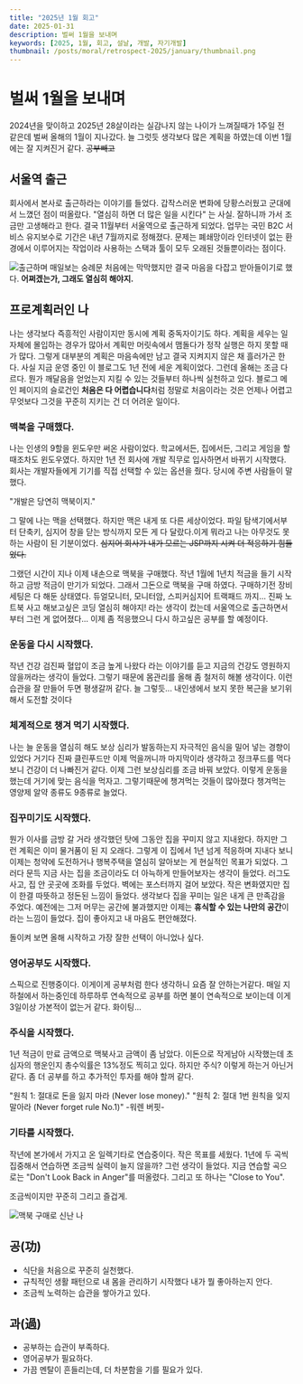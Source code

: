 ```yaml
---
title: "2025년 1월 회고"
date: 2025-01-31
description: 벌써 1월을 보내며
keywords: [2025, 1월, 회고, 설날, 개발, 자기개발]
thumbnail: /posts/moral/retrospect-2025/january/thumbnail.png
---
```


# 벌써 1월을 보내며

2024년을 맞이하고 2025년 28살이라는 실감나지 않는 나이가 느껴질때가 1주일 전 같은데 벌써 올해의 1월이 지나갔다.
늘 그럿듯 생각보다 많은 계획을 하였는데 이번 1월에는 잘 지켜진거 같다. ~~공부빼고~~

## 서울역 출근
회사에서 본사로 출근하라는 이야기를 들었다. 갑작스러운 변화에 당황스러웠고 군대에서 느꼈던 점이 떠올랐다. "열심히 하면 더 많은 일을 시킨다" 는 사실. 잘하니까 가서 조금만 고생해라고 한다.
결국 11월부터 서울역으로 출근하게 되었다. 업무는 국민 B2C 서비스 유지보수로 기간은 내년 7월까지로 정해졌다. 문제는 폐쇄망이라 인터넷이 없는 환경에서 이루어지는 작업이라 사용하는 스택과 툴이 모두 오래된 것들뿐이라는 점이다.

![출근하며 매일보는 숭례문](/posts/moral/retrospect-2025/january/castleGate.png)
처음에는 막막했지만 결국 마음을 다잡고 받아들이기로 했다. **어쩌겠는가, 그래도 열심히 해야지.**

## 프로계획러인 나
나는 생각보다 즉흥적인 사람이지만 동시에 계획 중독자이기도 하다. 계획을 세우는 일 자체에 몰입하는 경우가 많아서 계획만 머릿속에서 맴돌다가 정작 실행은 하지 못할 때가 많다. 그렇게 대부분의 계획은 마음속에만 남고 결국 지켜지지 않은 채 흘러가곤 한다. 사실 지금 운영 중인 이 블로그도 1년 전에 세운 계획이었다. 그런데 올해는 조금 다르다. 뭔가 깨달음을 얻었는지 지킬 수 있는 것들부터 하나씩 실천하고 있다.
블로그 메인 페이지의 슬로건인 **처음은 다 어렵습니다**처럼 정말로 처음이라는 것은 언제나 어렵고 무엇보다 그것을 꾸준히 지키는 건 더 어려운 일이다.


### 맥북을 구매했다.
나는 인생의 9할을 윈도우만 써온 사람이었다. 학교에서든, 집에서든, 그리고 게임을 할 때조차도 윈도우였다.
하지만 1년 전 회사에 개발 직무로 입사하면서 바뀌기 시작했다. 회사는 개발자들에게 기기를 직접 선택할 수 있는 옵션을 줬다. 당시에 주변 사람들이 말했다.

 "개발은 당연히 맥북이지."

그 말에 나는 맥을 선택했다. 하지만 맥은 내게 또 다른 세상이었다.
파일 탐색기에서부터 단축키, 심지어 창을 닫는 방식까지 모든 게 다 달랐다.이게 뭐라고 나는 아무것도 못하는 사람이 된 기분이었다.
~~심지어 회사가 내가 모르는 JSP까지 시켜 더 적응하기 힘들었다.~~

그랬던 시간이 지나 이제 내손으로 맥북을 구매했다. 작년 1월에 1년치 적금을 들기 시작하고 금방 적금이 만기가 되었다. 그래서 그돈으로 맥북을 구매 하였다.
구매하기전 장비 세팅은 다 해둔 상태였다. 듀얼모니터, 모니터암, 스피커심지어 트랙패드 까지...
진짜 노트북 사고 해보고싶은 코딩 열심히 해야지! 라는 생각이 컸는데 서울역으로 출근하면서 부터 그런 게 없어졌다... 이제 좀 적응했으니 다시 하고싶은 공부를 할 예정이다.

### 운동을 다시 시작했다.
작년 건강 검진짜 혈압이 조금 높게 나왔다 라는 이야기를 듣고 지금의 건강도 영원하지 않을꺼라는 생각이 들었다. 그렇기 때문에 몸관리를 올해 좀 철저히 해볼 생각이다.
이런 습관을 잘 만들어 두면 평생갈꺼 같다.
늘 그렇듯... 내인생에서 보지 못한 복근을 보기위해서 도전할 것이다

### 체계적으로 챙겨 먹기 시작했다.
나는 늘 운동을 열심히 해도 보상 심리가 발동하는지 자극적인 음식을 밀어 넣는 경향이 있었다 거기다 진짜 클린푸드만 이제 먹을꺼니까 마지막이라 생각하고 정크푸드를 먹다보니 건강이 더 나빠진거 같다.
이제 그런 보상심리를 조금 바꿔 보았다. 이렇게 운동을 했는데 거기에 맞는 음식을 먹자고. 그렇기때문에 챙겨먹는 것들이 많아졌다 챙겨먹는 영양제 알약 종류도 9종류로 늘었다.

### 집꾸미기도 시작했다.
뭔가 이사를 금방 갈 거라 생각했던 탓에 그동안 집을 꾸미지 않고 지내왔다. 하지만 그런 계획은 이미 물거품이 된 지 오래다. 그렇게 이 집에서 1년 넘게 적응하며 지내다 보니 이제는 청약에 도전하거나 행복주택을 열심히 알아보는 게 현실적인 목표가 되었다.
그러다 문득 지금 사는 집을 조금이라도 더 아늑하게 만들어보자는 생각이 들었다. 러그도 사고, 집 안 곳곳에 조화를 두었다. 벽에는 포스터까지 걸어 보았다. 작은 변화였지만 집이 한결 따뜻하고 정돈된 느낌이 들었다.
생각보다 집을 꾸미는 일은 내게 큰 만족감을 주었다. 예전에는 그저 머무는 공간에 불과했지만 이제는 **휴식할 수 있는 나만의 공간**이라는 느낌이 들었다. 집이 좋아지고 내 마음도 편안해졌다.

돌이켜 보면 올해 시작하고 가장 잘한 선택이 아니었나 싶다.

### 영어공부도 시작했다.
스픽으로 진행중이다. 이게이게 공부처럼 한다 생각하니 요즘 잘 안하는거같다. 매일 지하철에서 하는중인데 하루하루 연속적으로 공부를 하면 불이 연속적으로 보이는데 이게 3일이상 가본적이 없는거 같다.
화이팅...

### 주식을 시작했다.
1년 적금이 만료 금액으로 맥북사고 금액이 좀 남았다. 이돈으로 작게남아 시작했는데 초심자의 행운인지 총수익률은 13%정도 찍히고 있다.
하지만 주식? 이렇게 하는거 아닌거 같다. 좀 더 공부를 하고 추가적인 투자를 해야 할꺼 같다.

"원칙 1: 절대로 돈을 잃지 마라 (Never lose money)."
"원칙 2: 절대 1번 원칙을 잊지 말아라 (Never forget rule No.1)"
-워렌 버핏-

### 기타를 시작했다.

작년에 본가에서 가지고 온 일렉기타로 연습중이다.
작은 목표를 세웠다. 1년에 두 곡씩 집중해서 연습하면 조금씩 실력이 늘지 않을까? 그런 생각이 들었다.
지금 연습할 곡으로는 "Don't Look Back in Anger"를 떠올렸다. 그리고 또 하나는 "Close to You".

조금씩이지만 꾸준히 그리고 즐겁게.

![맥북 구매로 신난 나](/posts/moral/retrospect-2025/january/me.png)

## 공(功)
- 식단을 처음으로 꾸준히 실천했다.
- 규칙적인 생활 패턴으로 내 몸을 관리하기 시작했다 내가 뭘 좋아하는지 안다.
- 조금씩 노력하는 습관을 쌓아가고 있다.
## 과(過)
- 공부하는 습관이 부족하다.
- 영어공부가 필요하다.
- 가끔 멘탈이 흔들리는데, 더 차분함을 기를 필요가 있다.

